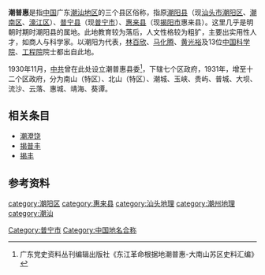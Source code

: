 '''潮普惠'''是指[[中国|中国]]广东[[潮汕地区|潮汕地区]]的三个县区俗称，指原[[潮阳县|潮阳县]]（现[[汕头市|汕头市]][[潮阳区|潮阳区]]、[[潮南区|潮南区]]、[[濠江区|濠江区]]）、[[普宁县|普宁县]]（现[[普宁市|普宁市]]）、[[惠来县|惠来县]]（现[[揭阳市|揭阳市]]惠来县）。这里几乎是明朝时期时潮阳县的属地。此地教育较为落后，人文性格较为粗犷，主要出实用性人才，如商人与科学家。以潮阳为代表，[[林百欣|林百欣]]、[[马化腾|马化腾]]、[[黄光裕|黄光裕]]及13位[[中国科学院|中国科学院]]、[[工程院|工程院]]院士都出自此地。 

1930年11月，[[中国共产党|中共]]曾在此处设立潮普惠县委<ref group="参">广东党史资料丛刊编辑出版社《东江革命根据地潮普惠-大南山苏区史料汇编》</ref>，下辖七个区政府，1931年，增至十二个区政府，分为南山（特区）、北山（特区）、潮城、玉峡、贵屿、普城、大坝、流沙、云落、惠城、靖海、葵谭。 

==相关条目==
*[[潮澄饶|潮澄饶]]
*[[揭普丰|揭普丰]]
*[[揭丰|揭丰]]
==参考资料==
<div class="references-small">
<references group="参"/>
<references/>
</div>

[[category:潮阳区|category:潮阳区]]
[[category:惠来县|category:惠来县]]
[[category:汕头地理|category:汕头地理]]
[[category:潮州地理|category:潮州地理]]
[[category:潮汕|category:潮汕]]
[[Category:普宁市|Category:普宁市]]
[[Category:中国地名合称|Category:中国地名合称]]

{{stub|广东}}